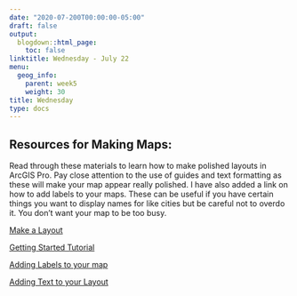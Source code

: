 ```yaml
---
date: "2020-07-200T00:00:00-05:00"
draft: false
output:
  blogdown::html_page:
    toc: false
linktitle: Wednesday - July 22
menu:
  geog_info:
    parent: week5
    weight: 30
title: Wednesday
type: docs
---
```


## Resources for Making Maps:

Read through these materials to learn how to make polished layouts in ArcGIS Pro. Pay close attention to the use of guides and text formatting as these will make your map appear really polished. I have also added a link on how to add labels to your maps. These can be useful if you have certain things you want to display names for like cities but be careful not to overdo it. You don't want your map to be too busy.

[Make a Layout](https://pro.arcgis.com/en/pro-app/get-started/add-maps-to-a-layout.htm)

[Getting Started Tutorial](https://learn.arcgis.com/en/projects/get-started-with-arcgis-pro/)

[Adding Labels to your map](https://pro.arcgis.com/en/pro-app/get-started/label-your-map.htm)

[Adding Text to your Layout](https://pro.arcgis.com/en/pro-app/help/layouts/text.htm)